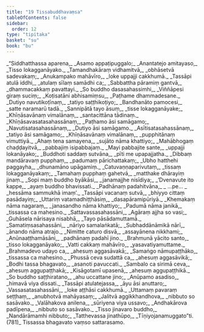 ```yaml
---
title: "19 Tissabuddhavaṃsa"
tableOfContents: false
sidebar:
  order: 12
type: "tipitaka"
basket: "su"
book: "bu"
---
```



<DynamicBreadcrumb />

<Division number="1" book="bu">

<Paragraph number="773" type="verses" book="bu">
_“Siddhatthassa aparena,_  
_Asamo appaṭipuggalo;_  
_Anantatejo amitayaso,_  
_Tisso lokagganāyako._  

</Paragraph>

</Division>
<Division number="2" book="bu">

<Paragraph number="774" type="verses" book="bu">
_Tamandhakāraṃ vidhamitvā,_  
_obhāsetvā sadevakaṃ;_  
_Anukampako mahāvīro,_  
_loke uppajji cakkhumā._  

</Paragraph>

</Division>
<Division number="3" book="bu">

<Paragraph number="775" type="verses" book="bu">
_Tassāpi atulā iddhi,_  
_atulaṃ sīlaṃ samādhi ca;_  
_Sabbattha pāramiṃ gantvā,_  
_dhammacakkaṃ pavattayi._  

</Paragraph>

</Division>
<Division number="4" book="bu">

<Paragraph number="776" type="verses" book="bu">
_So buddho dasasahassimhi,_  
_Viññāpesi giraṃ suciṃ;_  
_Koṭisatāni abhisamiṃsu,_  
_Paṭhame dhammadesane._  

</Paragraph>

</Division>
<Division number="5" book="bu">

<Paragraph number="777" type="verses" book="bu">
_Dutiyo navutikoṭīnaṃ,_  
_tatiyo saṭṭhikoṭiyo;_  
_Bandhanāto pamocesi,_  
_satte naramarū tadā._  

</Paragraph>

</Division>
<Division number="6" book="bu">

<Paragraph number="778" type="verses" book="bu">
_Sannipātā tayo āsuṃ,_  
_tisse lokagganāyake;_  
_Khīṇāsavānaṃ vimalānaṃ,_  
_santacittāna tādinaṃ._  

</Paragraph>

</Division>
<Division number="7" book="bu">

<Paragraph number="779" type="verses" book="bu">
_Khīṇāsavasatasahassānaṃ,_  
_Paṭhamo āsi samāgamo;_  
_Navutisatasahassānaṃ,_  
_Dutiyo āsi samāgamo._  

</Paragraph>

</Division>
<Division number="8" book="bu">

<Paragraph number="780" type="verses" book="bu">
_Asītisatasahassānaṃ,_  
_tatiyo āsi samāgamo;_  
_Khīṇāsavānaṃ vimalānaṃ,_  
_pupphitānaṃ vimuttiyā._  

</Paragraph>

</Division>
<Division number="9" book="bu">

<Paragraph number="781" type="verses" book="bu">
_Ahaṃ tena samayena,_  
_sujāto nāma khattiyo;_  
_Mahābhogaṃ chaḍḍayitvā,_  
_pabbajiṃ isipabbajaṃ._  

</Paragraph>

</Division>
<Division number="10" book="bu">

<Paragraph number="782" type="verses" book="bu">
_Mayi pabbajite sante,_  
_uppajji lokanāyako;_  
_Buddhoti saddaṃ sutvāna,_  
_pīti me upapajjatha._  

</Paragraph>

</Division>
<Division number="11" book="bu">

<Paragraph number="783" type="verses" book="bu">
_Dibbaṃ mandāravaṃ pupphaṃ,_  
_padumaṃ pārichattakaṃ;_  
_Ubho hatthehi paggayha,_  
_dhunamāno upāgamiṃ._  

</Paragraph>

</Division>
<Division number="12" book="bu">

<Paragraph number="784" type="verses" book="bu">
_Catuvaṇṇaparivutaṃ,_  
_tissaṃ lokagganāyakaṃ;_  
_Tamahaṃ pupphaṃ gahetvā,_  
_matthake dhārayiṃ jinaṃ._  

</Paragraph>

</Division>
<Division number="13" book="bu">

<Paragraph number="785" type="verses" book="bu">
_Sopi maṃ buddho byākāsi,_  
_janamajjhe nisīdiya;_  
_‘Dvenavute ito kappe,_  
_ayaṃ buddho bhavissati._  

</Paragraph>

</Division>
<Division number="14" book="bu">

<Paragraph number="786" type="verses" book="bu">
_Padhānaṃ padahitvāna,_  
_ …pe… _  
_hessāma sammukhā imaṃ’._  

</Paragraph>

</Division>
<Division number="15" book="bu">

<Paragraph number="787" type="verses" book="bu">
_Tassāpi vacanaṃ sutvā,_  
_bhiyyo cittaṃ pasādayiṃ;_  
_Uttariṃ vatamadhiṭṭhāsiṃ,_  
_dasapāramipūriyā._  

</Paragraph>

</Division>
<Division number="16" book="bu">

<Paragraph number="788" type="verses" book="bu">
_Khemakaṃ nāma nagaraṃ,_  
_janasandho nāma khattiyo;_  
_Padumā nāma janikā,_  
_tissassa ca mahesino._  

</Paragraph>

</Division>
<Division number="17" book="bu">

<Paragraph number="789" type="verses" book="bu">
_Sattavassasahassāni,_  
_Agāraṃ ajjha so vasi;_  
_Guhāsela nārisaya nisabhā,_  
_Tayo pāsādamuttamā._  

</Paragraph>

</Division>
<Division number="18" book="bu">

<Paragraph number="790" type="verses" book="bu">
_Samatiṃsasahassāni,_  
_nāriyo samalaṅkatā;_  
_Subhaddānāmikā nārī,_  
_ānando nāma atrajo._  

</Paragraph>

</Division>
<Division number="19" book="bu">

<Paragraph number="791" type="verses" book="bu">
_Nimitte caturo disvā,_  
_assayānena nikkhami;_  
_Anūnaaṭṭhamāsāni,_  
_padhānaṃ padahī jino._  

</Paragraph>

</Division>
<Division number="20" book="bu">

<Paragraph number="792" type="verses" book="bu">
_Brahmunā yācito santo,_  
_tisso lokagganāyako;_  
_Vatti cakkaṃ mahāvīro,_  
_yasavatiyamuttame._  

</Paragraph>

</Division>
<Division number="21" book="bu">

<Paragraph number="793" type="verses" book="bu">
_Brahmadevo udayo ca,_  
_ahesuṃ aggasāvakā;_  
_Samaṅgo nāmupaṭṭhāko,_  
_tissassa ca mahesino._  

</Paragraph>

</Division>
<Division number="22" book="bu">

<Paragraph number="794" type="verses" book="bu">
_Phussā ceva sudattā ca,_  
_ahesuṃ aggasāvikā;_  
_Bodhi tassa bhagavato,_  
_asanoti pavuccati._  

</Paragraph>

</Division>
<Division number="23" book="bu">

<Paragraph number="795" type="verses" book="bu">
_Sambalo ca sirimā ceva,_  
_ahesuṃ aggupaṭṭhakā;_  
_Kisāgotamī upasenā,_  
_ahesuṃ aggupaṭṭhikā._  

</Paragraph>

</Division>
<Division number="24" book="bu">

<Paragraph number="796" type="verses" book="bu">
_So buddho saṭṭhiratano,_  
_ahu uccattane jino;_  
_Anūpamo asadiso,_  
_himavā viya dissati._  

</Paragraph>

</Division>
<Division number="25" book="bu">

<Paragraph number="797" type="verses" book="bu">
_Tassāpi atulatejassa,_  
_āyu āsi anuttaro;_  
_Vassasatasahassāni,_  
_loke aṭṭhāsi cakkhumā._  

</Paragraph>

</Division>
<Division number="26" book="bu">

<Paragraph number="798" type="verses" book="bu">
_Uttamaṃ pavaraṃ seṭṭhaṃ,_  
_anubhotvā mahāyasaṃ;_  
_Jalitvā aggikkhandhova,_  
_nibbuto so sasāvako._  

</Paragraph>

</Division>
<Division number="27" book="bu">

<Paragraph number="799" type="verses" book="bu">
_Valāhakova anilena,_  
_sūriyena viya ussavo;_  
_Andhakārova padīpena,_  
_nibbuto so sasāvako._  

</Paragraph>

</Division>
<Division number="28" book="bu">

<Paragraph number="800" type="verses" book="bu">
_Tisso jinavaro buddho,_  
_Nandārāmamhi nibbuto;_  
_Tatthevassa jinathūpo,_  
_Tīṇiyojanamuggato”ti. (781)_  


</Paragraph>
</Division>

<Paragraph number="801" type="center" book="bu">
Tissassa bhagavato vaṃso sattarasamo.
</Paragraph>